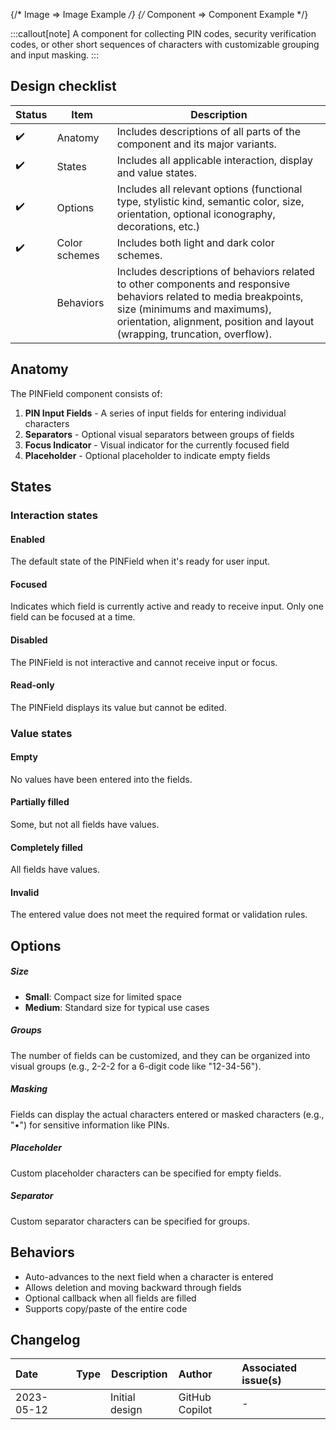 
{/* Image => Image Example */}
{/* Component => Component Example */}

:::callout[note]
A component for collecting PIN codes, security verification codes, or other short sequences of characters with customizable grouping and input masking.
:::

## Design checklist <span id="design-checklist"></span>

| Status | Item          | Description                                                                                                                                                                                                                       |
| ------ | ------------- | --------------------------------------------------------------------------------------------------------------------------------------------------------------------------------------------------------------------------------- |
| ✔️     | Anatomy       | Includes descriptions of all parts of the component and its major variants.                                                                                                                                                       |
| ✔️     | States        | Includes all applicable interaction, display and value states.                                                                                                                                                                    |
| ✔️     | Options       | Includes all relevant options (functional type, stylistic kind, semantic color, size, orientation, optional iconography, decorations, etc.)                                                                                       |
| ✔️     | Color schemes | Includes both light and dark color schemes.                                                                                                                                                                                       |
|        | Behaviors     | Includes descriptions of behaviors related to other components and responsive behaviors related to media breakpoints, size (minimums and maximums), orientation, alignment, position and layout (wrapping, truncation, overflow). |

## Anatomy <span id="anatomy"></span>

The PINField component consists of:

1. **PIN Input Fields** - A series of input fields for entering individual characters
2. **Separators** - Optional visual separators between groups of fields
3. **Focus Indicator** - Visual indicator for the currently focused field
4. **Placeholder** - Optional placeholder to indicate empty fields

## States <span id="states"></span>

### Interaction states

#### Enabled

The default state of the PINField when it's ready for user input.

#### Focused

Indicates which field is currently active and ready to receive input. Only one field can be focused at a time.

#### Disabled

The PINField is not interactive and cannot receive input or focus.

#### Read-only

The PINField displays its value but cannot be edited.

### Value states

#### Empty

No values have been entered into the fields.

#### Partially filled

Some, but not all fields have values.

#### Completely filled

All fields have values.

#### Invalid

The entered value does not meet the required format or validation rules.

## Options <span id="options"></span>

##### Size

- **Small**: Compact size for limited space
- **Medium**: Standard size for typical use cases

##### Groups

The number of fields can be customized, and they can be organized into visual groups (e.g., 2-2-2 for a 6-digit code like "12-34-56").

##### Masking

Fields can display the actual characters entered or masked characters (e.g., "•") for sensitive information like PINs.

##### Placeholder

Custom placeholder characters can be specified for empty fields.

##### Separator

Custom separator characters can be specified for groups.

## Behaviors <span id="behaviors"></span>

- Auto-advances to the next field when a character is entered
- Allows deletion and moving backward through fields
- Optional callback when all fields are filled
- Supports copy/paste of the entire code

## Changelog <span id="changelog"></span>

| Date       | Type                                                     | Description    | Author         | Associated issue(s) |
| :--------- | :------------------------------------------------------- | -------------- | :------------- | :------------------ |
| 2023-05-12 | <Badge size='sm' kind='glass' color='cyan' label="new"/> | Initial design | GitHub Copilot | -                   |
